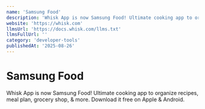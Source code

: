```yaml
---
name: 'Samsung Food'
description: 'Whisk App is now Samsung Food! Ultimate cooking app to organize recipes, meal plan, grocery shop, & more. Download it free on Apple & Android.'
website: 'https://whisk.com'
llmsUrl: 'https://docs.whisk.com/llms.txt'
llmsFullUrl: ''
category: 'developer-tools'
publishedAt: '2025-08-26'
---
```


# Samsung Food

Whisk App is now Samsung Food! Ultimate cooking app to organize recipes, meal plan, grocery shop, & more. Download it free on Apple & Android.

